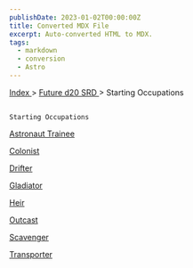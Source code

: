```yaml
---
publishDate: 2023-01-02T00:00:00Z
title: Converted MDX File
excerpt: Auto-converted HTML to MDX.
tags:
  - markdown
  - conversion
  - Astro
---
```


[
Index
](-index) >
[
Future d20 SRD
](future-d20-srd-index) > Starting Occupations

##

    Starting Occupations

[
Astronaut Trainee
](future-d20-srd-starting-occupations-astronaut-trainee)

[
Colonist
](future-d20-srd-starting-occupations-colonist)

[
Drifter
](future-d20-srd-starting-occupations-drifter)

[
Gladiator
](future-d20-srd-starting-occupations-gladiator)

[
Heir
](future-d20-srd-starting-occupations-heir)

[
Outcast
](future-d20-srd-starting-occupations-outcast)

[
Scavenger
](future-d20-srd-starting-occupations-scavenger)

[
Transporter
](future-d20-srd-starting-occupations-transporter)
